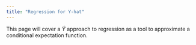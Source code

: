 ```yaml
---
title: "Regression for Y-hat"
---
```


This page will cover a $\hat{Y}$ approach to regression as a tool to approximate a conditional expectation function.